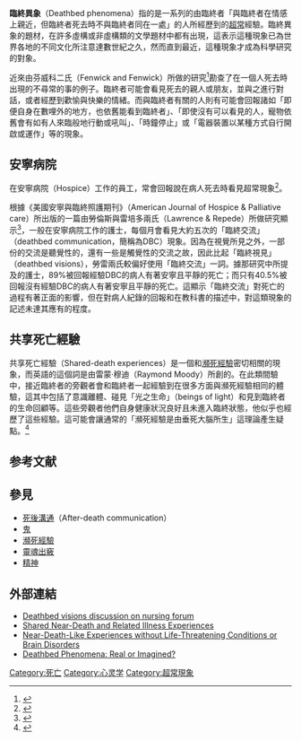 '''臨終異象'''（Deathbed phenomena）指的是一系列的由臨終者「與臨終者在情感上親近，但臨終者死去時不與臨終者同在一處」的人所經歷到的[[超常現象|超常]]經驗。臨終異象的題材，在許多虛構或非虛構類的文學題材中都有出現，這表示這種現象已為世界各地的不同文化所注意達數世紀之久，然而直到最近，這種現象才成為科學研究的對象。

近來由芬威科二氏（Fenwick and Fenwick）所做的研究<ref>{{cite book|last=Fenwick|first=Peter and Elizabeth|title=The Art of Dying|year=2008|publisher=Continuum|location=UK|isbn=978-0826499233|pages=256}}</ref>勘查了在一個人死去時出現的不尋常的事的例子。臨終者可能會看見死去的親人或朋友，並與之進行對話，或者經歷到歡愉與快樂的情緒。而與臨終者有關的人則有可能會回報諸如「即便自身在數哩外的地方，也依舊能看到臨終者」、「即使沒有可以看見的人，寵物依舊會有如有人來臨般地行動或吼叫」、「時鐘停止」或「電器裝置以某種方式自行開啟或運作」等的現象。

==安寧病院==
在安寧病院（Hospice）工作的員工，常會回報說在病人死去時看見超常現象<ref>{{Cite journal|title=Deathbed phenomena and their effect on a palliative care team: A pilot study|url=http://journals.sagepub.com/doi/10.1177/104990910602300104|last=Brayne|first=Sue|last2=Farnham|first2=Chris|date=2006-01|journal=American Journal of Hospice and Palliative Medicine®|issue=1|doi=10.1177/104990910602300104|volume=23|pages=17–24|language=en|issn=1049-9091|last3=Fenwick|first3=Peter}}</ref>。

根據《美國安寧與臨終照護期刊》（American Journal of Hospice & Palliative care）所出版的一篇由勞倫斯與雷培多兩氏（Lawrence & Repede）所做研究顯示<ref>{{Cite journal|title=The Incidence of Deathbed Communications and Their Impact on the Dying Process|url=http://journals.sagepub.com/doi/10.1177/1049909112467529|last=Lawrence|first=Madelaine|last2=Repede|first2=Elizabeth|date=2013-11|journal=American Journal of Hospice and Palliative Medicine®|issue=7|doi=10.1177/1049909112467529|volume=30|pages=632–639|language=en|issn=1049-9091}}</ref>，一般在安寧病院工作的護士，每個月會看見大約五次的「臨終交流」（deathbed communication，簡稱為DBC）現象。因為在視覺所見之外，一部份的交流是聽覺性的，還有一些是觸覺性的交流之故，因此比起「臨終視見」（deathbed visions），勞雷兩氏較偏好使用「臨終交流」一詞。據那研究中所提及的護士，89%被回報經驗DBC的病人有著安寧且平靜的死亡；而只有40.5%被回報沒有經驗DBC的病人有著安寧且平靜的死亡{{citation needed|date=January 2013}}。這顯示「臨終交流」對死亡的過程有著正面的影響，但在對病人紀錄的回報和在教科書的描述中，對這類現象的記述未達其應有的程度。

== 共享死亡經驗 ==
共享死亡經驗（Shared-death experiences）是一個和[[瀕死經驗|瀕死經驗]]密切相關的現象，而英語的這個詞是由雷蒙‧穆迪（Raymond Moody）所創的。在此類間驗中，接近臨終者的旁觀者會和臨終者一起經驗到在很多方面與瀕死經驗相同的體驗，這其中包括了意識離體、碰見「光之生命」（beings of light）和見到臨終者的生命回顧等。這些旁觀者他們自身健康狀況良好且未進入臨終狀態，他似乎也經歷了這些經驗。這可能會讓通常的「瀕死經驗是由垂死大腦所生」這理論產生疑點。<ref>{{cite book|last=Moody|first=Raymond|title=Glimpses of Eternity:An Investigation Into Shared Death Experiences|year=2011|publisher=Rider|location=US|isbn=9781846042539|pages=192}}</ref>

== 参考文献 ==
{{Reflist|30em}}

==參見==
* [[死後溝通|死後溝通]]（After-death communication）
* [[鬼|鬼]]
* [[瀕死經驗|瀕死經驗]]
* [[靈魂出竅|靈魂出竅]]
* [[精神|精神]]

== 外部連結 ==
* [http://allnurses.com/general-nursing-discussion/death-bed-visions-301825.html Deathbed visions discussion on nursing forum] {{Wayback|url=http://allnurses.com/general-nursing-discussion/death-bed-visions-301825.html |date=20190110005138 }}
* [http://www.springerlink.com/content/v0540700h10453x0/ Shared Near-Death and Related Illness Experiences]{{Dead link|date=2020年1月 |bot=InternetArchiveBot |fix-attempted=yes }}
* [http://www.ncbi.nlm.nih.gov/pmc/articles/PMC3498963/ Near-Death-Like Experiences without Life-Threatening Conditions or Brain Disorders]
* [https://web.archive.org/web/20131110012708/http://www.palliative.org/newpc/_pdfs/education/2011conferencematerials/2011%20EPCC%20Deathbed%20phenomena%20v5%202011.pdf Deathbed Phenomena: Real or Imagined?]

{{Parapsychology}}
{{Death and related topics}}

[[Category:死亡|Category:死亡]]
[[Category:心灵学|Category:心灵学]]
[[Category:超常現象|Category:超常現象]]